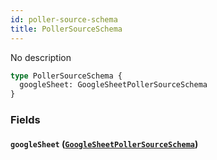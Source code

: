 ```yaml
---
id: poller-source-schema
title: PollerSourceSchema
---
```



No description

```graphql
type PollerSourceSchema {
  googleSheet: GoogleSheetPollerSourceSchema
}
```


### Fields

#### `googleSheet` ([`GoogleSheetPollerSourceSchema`](../../references/objects/google-sheet-poller-source-schema))






